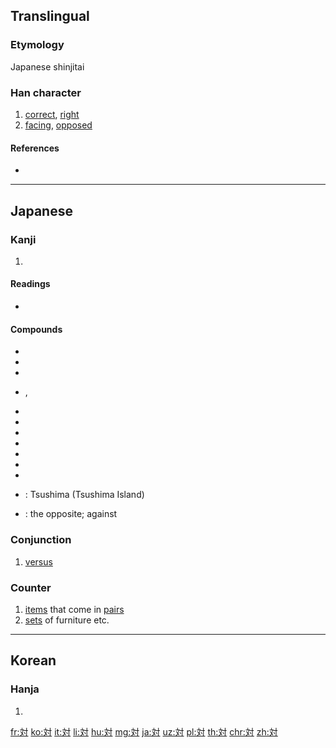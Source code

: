 {{also|对}}
==Translingual==
{{Han simplified forms|對|対|对}}

===Etymology===
Japanese shinjitai {{Han simp|對|f=⿱业𦍌|t=文|nocap=y}}

===Han character===
{{Han char|rn=41|rad=寸|as=04|sn=7|four=|canj=YKDI|ids=⿰文寸}}

# [[correct]], [[right]]
# [[facing]], [[oppose]]d

====References====
* {{Han ref|kx=0294.021|dkj=07419|dj=0581.140|hdz=10504.071|uh=5BFE|ud=23550}}

----

==Japanese==

===Kanji===
{{ja-kanji|grade=3|rs=寸04|style=s|kyu=對}}

# {{defn|lang=ja|sort=寸04}}

====Readings====
* {{ja-readings|goon=[[たい]] (tai)|kanon=[[たい]] (tai)|toon=[[つい]] (tsui)|kun=[[こたえる]] (kotaeru), [[むかう]] (mukau), [[ならぶ]] (narabu), [[あいて]] (aite)}}

====Compounds====
* {{ja-r|対応|たいおう}}
* {{ja-r|対外|たいがい}}
* {{ja-r|対決|たいけつ}}
* {{ja-r|対語|ついご}}, {{ja-r|対語|たいご}}
* {{ja-r|対策|たいさく}}
* {{ja-r|対称|たいしょう}}
* {{ja-r|対称代名詞|たいしょう だいめいし}}
* {{ja-r|対象|たいしょう}}
* {{ja-r|対照|たいしょう}}
* {{ja-r|対局|たいきょく}}
* {{ja-r|敵対|てきたい}}
* {{ja-r|対馬|^つしま}}: Tsushima (Tsushima Island)
* {{ja-r|反対|はんたい}}: the opposite; against

{{ja-kanjitab|たい|yomi=o}}

===Conjunction===
{{ja-pos|たい|conjunction|kyu=對}}

# [[versus]]

{{ja-kanjitab|つい|yomi=o}}

===Counter===
{{ja-pos|つい|counter|kyu=對}}

# [[item]]s that come in [[pair]]s
# [[set]]s of furniture etc.

----

==Korean==

===Hanja===
{{ko-hanja|hangeul=대|rv=dae|mr=tae|y=tay}}

# {{defn|lang=ko|sort=寸04}}

[[fr:対]]
[[ko:対]]
[[it:対]]
[[li:対]]
[[hu:対]]
[[mg:対]]
[[ja:対]]
[[uz:対]]
[[pl:対]]
[[th:対]]
[[chr:対]]
[[zh:対]]